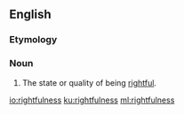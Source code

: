 ==English==
===Etymology===
{{suffix|rightful|ness}}

===Noun===
{{en-noun|-}}

# The state or quality of being [[rightful]].

[[io:rightfulness]]
[[ku:rightfulness]]
[[ml:rightfulness]]